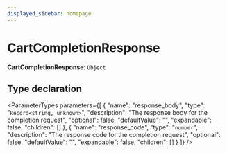 ```yaml
---
displayed_sidebar: homepage
---
```



# CartCompletionResponse

 **CartCompletionResponse**: `Object`

## Type declaration

<ParameterTypes parameters={[
  {
    "name": "response_body",
    "type": "`Record<string, unknown>`",
    "description": "The response body for the completion request",
    "optional": false,
    "defaultValue": "",
    "expandable": false,
    "children": []
  },
  {
    "name": "response_code",
    "type": "`number`",
    "description": "The response code for the completion request",
    "optional": false,
    "defaultValue": "",
    "expandable": false,
    "children": []
  }
]} />
